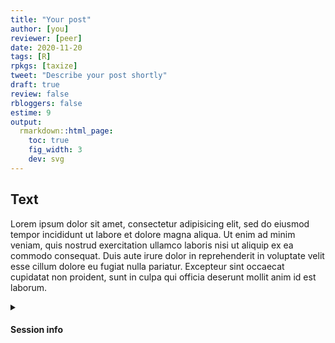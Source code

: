 ```yaml
---
title: "Your post"
author: [you]
reviewer: [peer]
date: 2020-11-20
tags: [R]
rpkgs: [taxize]
tweet: "Describe your post shortly"
draft: true
review: false
rbloggers: false
estime: 9
output:
  rmarkdown::html_page:
    toc: true
    fig_width: 3
    dev: svg
---
```




## Text 

Lorem ipsum dolor sit amet, consectetur adipisicing elit, sed do eiusmod tempor incididunt ut labore et dolore magna aliqua. Ut enim ad minim veniam, quis nostrud exercitation ullamco laboris nisi ut aliquip ex ea commodo consequat. Duis aute irure dolor in reprehenderit in voluptate velit esse cillum dolore eu fugiat nulla pariatur. Excepteur sint occaecat cupidatat non proident, sunt in culpa qui officia deserunt mollit anim id est laborum.





<!-- at the end -->
<details>
<summary>
  <h4>
    <i class="fa fa-chevron-right" aria-hidden="true"></i>Session info
    <i class="fa fa-cogs" aria-hidden="true"></i>
  </h4>
</summary>

```r
sessionInfo()
```
</details>